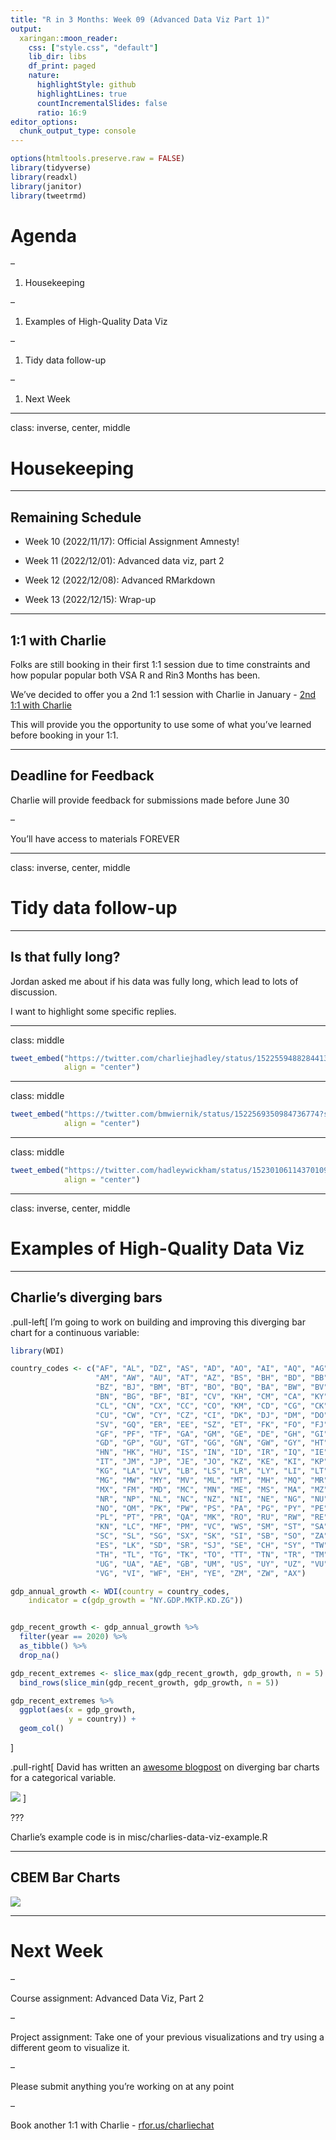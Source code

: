 ```yaml
---
title: "R in 3 Months: Week 09 (Advanced Data Viz Part 1)"
output:
  xaringan::moon_reader:
    css: ["style.css", "default"]
    lib_dir: libs
    df_print: paged
    nature:
      highlightStyle: github
      highlightLines: true
      countIncrementalSlides: false
      ratio: 16:9
editor_options: 
  chunk_output_type: console
---
```


```r
options(htmltools.preserve.raw = FALSE)
library(tidyverse)
library(readxl)
library(janitor)
library(tweetrmd)
```


<!---- PLAN

- tidy data twitter thread (https://twitter.com/bmwiernik/status/1522569350984736774?s=20&t=v33LmZICAXn9ps040K1lUg)

We do:User-defined functions for making charts


Group work: Given a dataset and a VERY basic data visualisation, ask them to suggest alternative geoms or use of {ggtext}

Nomimate someone to present to the group and then cycle. (this is all conceptual)


--->



# Agenda

--

1. Housekeeping

--

1. Examples of High-Quality Data Viz

--

1. Tidy data follow-up

--

1. Next Week

---

class: inverse, center, middle

# Housekeeping

---

## Remaining Schedule

- Week 10 (2022/11/17): Official Assignment Amnesty!

- Week 11 (2022/12/01): Advanced data viz, part 2

- Week 12 (2022/12/08): Advanced RMarkdown

- Week 13 (2022/12/15): Wrap-up

---

## 1:1 with Charlie

Folks are still booking in their first 1:1 session due to time constraints and how popular popular both VSA R and Rin3 Months has been.

We've decided to offer you a 2nd 1:1 session with Charlie in January - [2nd 1:1 with Charlie](https://savvycal.com/charliejhadley-r-for-the-rest-of-us/2nd-1to1-jan-2023)

This will provide you the opportunity to use some of what you've learned before booking in your 1:1.

---

## Deadline for Feedback

Charlie will provide feedback for submissions made before June 30

--

You'll have access to materials FOREVER

---

class: inverse, center, middle

# Tidy data follow-up

---

## Is that fully long?

Jordan asked me about if his data was fully long, which lead to lots of discussion.

I want to highlight some specific replies.

---

class: middle

```r
tweet_embed("https://twitter.com/charliejhadley/status/1522559488284413954?s=20&t=61mKY4heLMRPg6EufTPQig",
            align = "center")
```

---

class: middle

```r
tweet_embed("https://twitter.com/bmwiernik/status/1522569350984736774?s=20&t=06GHVzjmarHqZEdoKnKlEg",
            align = "center")
```

---

class: middle

```r
tweet_embed("https://twitter.com/hadleywickham/status/1523010611437010949",
            align = "center")
```


---

class: inverse, center, middle

# Examples of High-Quality Data Viz

---

## Charlie's diverging bars

.pull-left[
I'm going to work on building and improving this diverging bar chart for a continuous variable:

```r
library(WDI)

country_codes <- c("AF", "AL", "DZ", "AS", "AD", "AO", "AI", "AQ", "AG", "AR", 
                   "AM", "AW", "AU", "AT", "AZ", "BS", "BH", "BD", "BB", "BY", "BE", 
                   "BZ", "BJ", "BM", "BT", "BO", "BQ", "BA", "BW", "BV", "BR", "IO", 
                   "BN", "BG", "BF", "BI", "CV", "KH", "CM", "CA", "KY", "CF", "TD", 
                   "CL", "CN", "CX", "CC", "CO", "KM", "CD", "CG", "CK", "CR", "HR", 
                   "CU", "CW", "CY", "CZ", "CI", "DK", "DJ", "DM", "DO", "EC", "EG", 
                   "SV", "GQ", "ER", "EE", "SZ", "ET", "FK", "FO", "FJ", "FI", "FR", 
                   "GF", "PF", "TF", "GA", "GM", "GE", "DE", "GH", "GI", "GR", "GL", 
                   "GD", "GP", "GU", "GT", "GG", "GN", "GW", "GY", "HT", "HM", "VA", 
                   "HN", "HK", "HU", "IS", "IN", "ID", "IR", "IQ", "IE", "IM", "IL", 
                   "IT", "JM", "JP", "JE", "JO", "KZ", "KE", "KI", "KP", "KR", "KW", 
                   "KG", "LA", "LV", "LB", "LS", "LR", "LY", "LI", "LT", "LU", "MO", 
                   "MG", "MW", "MY", "MV", "ML", "MT", "MH", "MQ", "MR", "MU", "YT", 
                   "MX", "FM", "MD", "MC", "MN", "ME", "MS", "MA", "MZ", "MM", NA, 
                   "NR", "NP", "NL", "NC", "NZ", "NI", "NE", "NG", "NU", "NF", "MP", 
                   "NO", "OM", "PK", "PW", "PS", "PA", "PG", "PY", "PE", "PH", "PN", 
                   "PL", "PT", "PR", "QA", "MK", "RO", "RU", "RW", "RE", "BL", "SH", 
                   "KN", "LC", "MF", "PM", "VC", "WS", "SM", "ST", "SA", "SN", "RS", 
                   "SC", "SL", "SG", "SX", "SK", "SI", "SB", "SO", "ZA", "GS", "SS", 
                   "ES", "LK", "SD", "SR", "SJ", "SE", "CH", "SY", "TW", "TJ", "TZ", 
                   "TH", "TL", "TG", "TK", "TO", "TT", "TN", "TR", "TM", "TC", "TV", 
                   "UG", "UA", "AE", "GB", "UM", "US", "UY", "UZ", "VU", "VE", "VN", 
                   "VG", "VI", "WF", "EH", "YE", "ZM", "ZW", "AX")

gdp_annual_growth <- WDI(country = country_codes,
    indicator = c(gdp_growth = "NY.GDP.MKTP.KD.ZG"))


gdp_recent_growth <- gdp_annual_growth %>% 
  filter(year == 2020) %>% 
  as_tibble() %>% 
  drop_na()

gdp_recent_extremes <- slice_max(gdp_recent_growth, gdp_growth, n = 5) %>% 
  bind_rows(slice_min(gdp_recent_growth, gdp_growth, n = 5))

gdp_recent_extremes %>% 
  ggplot(aes(x = gdp_growth,
             y = country)) +
  geom_col()
```


]

.pull-right[
David has written an [awesome blogpost](https://rfortherestofus.com/2021/10/diverging-bar-chart/) on diverging bar charts for a categorical variable.


<img src='https://rfortherestofus.com/wp-content/uploads/2021/10/diverging-bar-chart-featured-2048x1153.png'/>
]

???

Charlie's example code is in misc/charlies-data-viz-example.R

---

## CBEM Bar Charts

![](images/cbem-example.jpeg)

---

# Next Week

--

Course assignment: Advanced Data Viz, Part 2

--

Project assignment: Take one of your previous visualizations and try using a different geom to visualize it.

--

Please submit anything you're working on at any point

--

Book another 1:1 with Charlie - [rfor.us/charliechat](https://rfor.us/charliechat)

